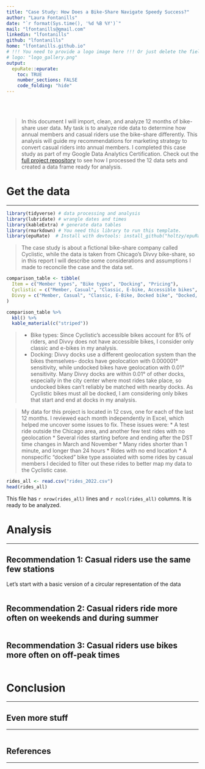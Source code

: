 ```yaml
---
title: "Case Study: How Does a Bike-Share Navigate Speedy Success?"
author: "Laura Fontanills"
date: "`r format(Sys.time(), '%d %B %Y')`"
mail: "lfontanills@gmail.com"
linkedin: "lfontanills"
github: "lfontanills"
home: "lfontanills.github.io"
# !!! You need to provide a logo image here !!! Or just delete the field for no logo
# logo: "logo_gallery.png"
output:
  epuRate::epurate:
    toc: TRUE
    number_sections: FALSE
    code_folding: "hide"
---
```



<br><br>

<!-- > Let's start with a short introduction. Explain briefly what this document is going to talk about. May be add a [useful link](https://github.com/holtzy/epuRate) relative to this project. -->

> In this document I will import, clean, and analyze 12 months of bike-share user data. My task is to analyze ride data to determine how annual members and casual riders use the bike-share differently. This analysis will guide my recommendations for marketing strategy to convert casual riders into annual members. I completed this case study as part of my Google Data Analytics Certification. Check out the [full project repository](https://github.com/lfontanills/bikeshare-case-study) to see how I processed the 12 data sets and created a data frame ready for analysis.

# Get the data
***
<!-- Load libraries -->

```r
library(tidyverse) # data processing and analysis
library(lubridate) # wrangle dates and times
library(kableExtra) # generate data tables
library(rmarkdown) # You need this library to run this template.
library(epuRate)  # Install with devtools: install_github("holtzy/epuRate", force=TRUE)

```

> The case study is about a fictional bike-share company called Cyclistic, while the data is taken from Chicago's Divvy bike-share, so in this report I will describe some considerations and assumptions I made to reconcile the case and the data set.

<!-- Comparison table: Cyclistic vs. Divvy and things to consider -->
```r

comparison_table <- tibble(
  Item = c("Member types", "Bike types", "Docking", "Pricing"),
  Cyclistic = c("Member, Casual", "Classic, E-bike, Accessible bikes", "Must be docked", "Unspecified"),
  Divvy = c("Member, Casual", "Classic, E-Bike, Docked bike", "Docked, undocked with fees", "Flat rates with fees")
)

comparison_table %>% 
  kbl() %>% 
  kable_material(c("striped"))
```

> * Bike types: Since Cyclistic's accessible bikes account for 8% of riders, and Divvy does not have accessible bikes, I consider only classic and e-bikes in my analysis.
* Docking: Divvy docks use a different geolocation system than the bikes themselves-- docks have geolocation with 0.000001° sensitivity, while undocked bikes have geolocation with 0.01° sensitivity. Many Divvy docks are within 0.01° of other docks, especially in the city center where most rides take place, so undocked bikes can't reliably be matched with nearby docks. As Cyclistic bikes must all be docked, I am considering only bikes that start and end at docks in my analysis.

<!-- Then I explain what is my input data and I load it. Here is how it looks like: --> 

> My data for this project is located in 12 csvs, one for each of the last 12 months. I reviewed each month independently in Excel, which helped me uncover some issues to fix. These issues were:
* A test ride outside the Chicago area, and another few test rides with no geolocation
* Several rides starting before and ending after the DST time changes in March and November
* Many rides shorter than 1 minute, and longer than 24 hours
* Rides with no end location
* A nonspecific "docked" bike type assoiated with some rides by casual members
I decided to filter out these rides to better map my data to the Cyclistic case. 

```r
rides_all <- read.csv("rides_2022.csv")
head(rides_all)
```

> 

This file has `r nrow(rides_all)` lines and `r ncol(rides_all)` columns. It is ready to be analyzed.

# Analysis
***
<!-- Here are 3 version of a [circular barplot](https://www.r-graph-gallery.com/circular-barplot/) that you can find in the [R graph gallery](https://www.r-graph-gallery.com/circular-barplot/). Note that the figure is centered. You can change the size of the plot with **fig.width** and **fig.height**   -->

## Recommendation 1: Casual riders use the same few stations
Let's start with a basic version of a circular representation of the data
```r

```

## Recommendation 2: Casual riders ride more often on weekends and during summer
```r

```

## Recommendation 3: Casual riders use bikes more often on off-peak times
```r

```

# Conclusion
***


## Even more stuff
***

```r

```


## References
***


<!-- Read more about this template [here](https://github.com/holtzy/epuRate). -->

<!-- Learn how to custom your R Markdown document [here](https://holtzy.github.io/Pimp-my-rmd/). -->

